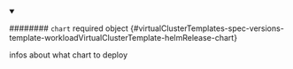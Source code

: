 


<details className="config-field" data-expandable="true" open>
<summary>

######## `chart` <span className="config-field-required" data-required="false">required</span> <span className="config-field-type">object</span> <span className="config-field-default"></span> <span className="config-field-enum"></span> {#virtualClusterTemplates-spec-versions-template-workloadVirtualClusterTemplate-helmRelease-chart}

infos about what chart to deploy

</summary>

<PartialChartreference />


</details>

